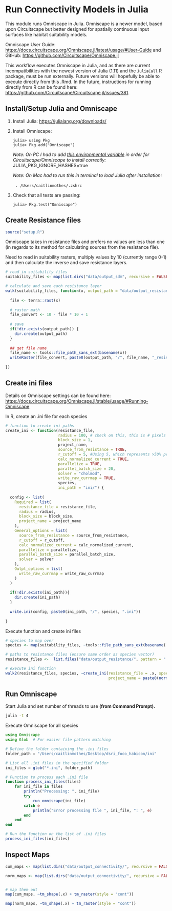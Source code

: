 # Run Connectivity Models in Julia

This module runs Omniscape in Julia. Omniscape is a newer model, based upon Circuitscape but better designed for spatially continuous input surfaces like habitat suitability models.

Omniscape User Guide: <https://docs.circuitscape.org/Omniscape.jl/latest/usage/#User-Guide> and GitHub: <https://github.com/Circuitscape/Omniscape.jl>

This workflow executes Omniscape in Julia, and as there are current incompatibilities with the newest version of Julia (1.11) and the `JuliaCall` R package, must be run externally. Future versions will hopefully be able to execute directly from this .Rmd. In the future, instructions for running directly from R can be found here: <https://github.com/Circuitscape/Circuitscape.jl/issues/381>.

## Install/Setup Julia and Omniscape

1.  Install Julia: <https://julialang.org/downloads/>

2.  Install Omniscape:

    ```         
    julia> using Pkg
    julia> Pkg.add("Omniscape")
    ```

    *Note: On PC I had to add [this environmental variable](https://discourse.julialang.org/t/cannot-instantiate-env-in-julia-1-10-adwaita-icon-theme-jll-git-tree-hash-error-anyone-else/108105/5) in order for Circuitscape/Omniscape to install correctly:* JULIA_PKG_IGNORE_HASHES=true

    *Note: On Mac had to run this in terminal to load Julia after installation:*

      `. /Users/caitlinmothes/.zshrc`

3.  Check that all tests are passing:

    ```         
    julia> Pkg.test("Omniscape")
    ```

## Create Resistance files

```r
source("setup.R")
```

Omniscape takes in resistance files and prefers no values are less than one (in regards to its method for calculating sources from the resistance file).

Need to read in suitability rasters, multiply values by 10 (currently range 0-1) and then calculate the inverse and save resistance layers.

```r
# read in suitability files
suitability_files <- map(list.dirs("data/output_sdm", recursive = FALSE), ~list.files(.x, pattern = ".tif", full.names = TRUE))

# calculate and save each resistance layer
walk(suitability_files, function(x, output_path = "data/output_resistance"){
  
  file <- terra::rast(x)
  
  # raster math
  file_convert <- 10 - file * 10 + 1
  
  # save
  if(!dir.exists(output_path)) {
    dir.create(output_path)
  }
  
  ## get file name
  file_name <- tools::file_path_sans_ext(basename(x))
  writeRaster(file_convert, paste0(output_path, "/", file_name, "_resistance.tif"), overwrite = TRUE)
  
})

```

## Create ini files

Details on Omniscape settings can be found here: <https://docs.circuitscape.org/Omniscape.jl/stable/usage/#Running-Omniscape>

In R, create an .ini file for each species

```r
# function to create ini paths
create_ini <- function(resistance_file,
                       radius = 100, # check on this, this is # pixels
                       block_size = 1,
                       project_name,
                       source_from_resistance = TRUE,
                       r_cutoff = 5, #Using 5, which represents >50% prob of occ can act as a source
                       calc_normalized_current = TRUE,
                       parallelize = TRUE,
                       parallel_batch_size = 20,
                       solver = "cholmod",
                       write_raw_currmap = TRUE,
                       species,
                       ini_path = "ini/") {
  
  config <- list(
    Required = list(
      resistance_file = resistance_file,
      radius = radius,
      block_size = block_size,
      project_name = project_name
    ),
    General_options = list(
      source_from_resistance = source_from_resistance,
      r_cutoff = r_cutoff,
      calc_normalized_current = calc_normalized_current,
      parallelize = parallelize,
      parallel_batch_size = parallel_batch_size,
      solver = solver
    ),
    Outpt_options = list(
      write_raw_currmap = write_raw_currmap
    )
  )
  
  if(!dir.exists(ini_path)){
    dir.create(ini_path)
  }
  
  write.ini(config, paste0(ini_path, "/", species, ".ini"))
  
}
```

Execute function and create ini files

```r
# species to map over
species <- map(suitability_files, ~tools::file_path_sans_ext(basename(.x)) %>% str_remove("_prediction"))

# paths to resistance files (ensure same order as species vector)
resistance_files <-  list.files("data/output_resistance/", pattern = ".tif", full.names = TRUE) %>% normalizePath()

# execute ini function
walk2(resistance_files, species, ~create_ini(resistance_file = .x, species = .y,
                                             project_name = paste0(normalizePath(paste0("data/output_connectivity/")), "/", .y, "_", Sys.Date())))

```

## Run Omniscape

Start Julia and set number of threads to use **(from Command Prompt).**

```bash
julia -t 4
```

Execute Omniscape for all species

```julia
using Omniscape
using Glob  # For easier file pattern matching

# Define the folder containing the .ini files
folder_path = "/Users/caitlinmothes/Desktop/dsri_foco_habicon/ini"

# List all .ini files in the specified folder
ini_files = glob("*.ini", folder_path)

# Function to process each .ini file
function process_ini_files(files)
    for ini_file in files
        println("Processing: ", ini_file)
        try
            run_omniscape(ini_file)
        catch e
            println("Error processing file ", ini_file, ": ", e)
        end
    end
end

# Run the function on the list of .ini files
process_ini_files(ini_files)

```

## Inspect Maps

```r
cum_maps <- map(list.dirs("data/output_connectivity/", recursive = FALSE), ~terra::rast(paste0(.x, "/cum_currmap.tif")))

norm_maps <- map(list.dirs("data/output_connectivity/", recursive = FALSE), ~terra::rast(paste0(.x, "/normalized_cum_currmap.tif")))


# map them out
map(cum_maps, ~tm_shape(.x) + tm_raster(style = "cont"))

map(norm_maps, ~tm_shape(.x) + tm_raster(style = "cont"))
```
